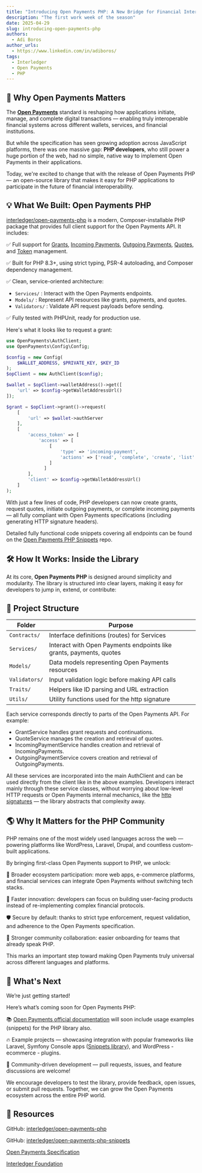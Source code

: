 ```yaml
---
title: "Introducing Open Payments PHP: A New Bridge for Financial Interoperability"
description: "The first work week of the season"
date: 2025-04-29
slug: introducing-open-payments-php
authors:
  - Adi Boros
author_urls:
  - https://www.linkedin.com/in/adiboros/
tags:
  - Interledger
  - Open Payments
  - PHP
---
```


## 🎯 Why Open Payments Matters

The [**Open Payments**](https://openpayments.dev/) standard is reshaping how applications initiate, manage, and complete digital transactions — enabling truly interoperable financial systems across different wallets, services, and financial institutions.

But while the specification has seen growing adoption across JavaScript platforms, there was one massive gap: **PHP developers**, who still power a huge portion of the web, had no simple, native way to implement Open Payments in their applications.

Today, we're excited to change that with the release of Open Payments PHP — an open-source library that makes it easy for PHP applications to participate in the future of financial interoperability.

## 💡 What We Built: Open Payments PHP

[interledger/open-payments-php](https://github.com/interledger/open-payments-php) is a modern, Composer-installable PHP package that provides full client support for the Open Payments API.
It includes:

✅ Full support for [Grants](https://openpayments.dev/introduction/grants/), [Incoming Payments](https://openpayments.dev/introduction/op-flow/#incoming-payment), [Outgoing Payments](https://openpayments.dev/introduction/op-flow/#outgoing-payment), [Quotes](https://openpayments.dev/introduction/op-flow/#quote), and [Token](https://openpayments.dev/snippets/token-rotate/) management.

✅ Built for PHP 8.3+, using strict typing, PSR-4 autoloading, and Composer dependency management.

✅ Clean, service-oriented architecture:

- `Services/` : Interact with the Open Payments endpoints.
- `Models/` : Represent API resources like grants, payments, and quotes.
- `Validators/` : Validate API request payloads before sending.

✅ Fully tested with PHPUnit, ready for production use.

Here's what it looks like to request a grant:

```php
use OpenPayments\AuthClient;
use OpenPayments\Config\Config;

$config = new Config(
    $WALLET_ADDRESS, $PRIVATE_KEY, $KEY_ID
);
$opClient = new AuthClient($config);

$wallet = $opClient->walletAddress()->get([
    'url' => $config->getWalletAddressUrl()
]);

$grant = $opClient->grant()->request(
    [
        'url' => $wallet->authServer
    ],
    [
        'access_token' => [
            'access' => [
                [
                    'type' => 'incoming-payment',
                    'actions' => ['read', 'complete', 'create', 'list' ]
                ]
              ]
        ],
        'client' => $config->getWalletAddressUrl()
    ]
);
```

With just a few lines of code, PHP developers can now create grants, request quotes, initiate outgoing payments, or complete incoming payments — all fully compliant with Open Payments specifications (including generating HTTP signature headers).

Detailed fully functional code snippets covering all endpoints can be found on the [Open Payments PHP Snippets](https://github.com/interledger/open-payments-php-snippets/) repo.

## 🛠️ How It Works: Inside the Library

At its core, **Open Payments PHP** is designed around simplicity and modularity.
The library is structured into clear layers, making it easy for developers to jump in, extend, or contribute:

## 📁 Project Structure

| Folder        | Purpose                                                             |
| ------------- | ------------------------------------------------------------------- |
| `Contracts/`  | Interface definitions (routes) for Services                         |
| `Services/`   | Interact with Open Payments endpoints like grants, payments, quotes |
| `Models/`     | Data models representing Open Payments resources                    |
| `Validators/` | Input validation logic before making API calls                      |
| `Traits/`     | Helpers like ID parsing and URL extraction                          |
| `Utils/`      | Utility functions used for the http signature                       |

Each service corresponds directly to parts of the Open Payments API.
For example:

- GrantService handles grant requests and continuations.
- QuoteService manages the creation and retrieval of quotes.
- IncomingPaymentService handles creation and retrieval of IncomingPayments.
- OutgoingPaymentService covers creation and retrieval of OutgoingPayments.

All these services are incorporated into the main AuthClient and can be used directly from the client like in the above examples.
Developers interact mainly through these service classes, without worrying about low-level HTTP requests or Open Payments internal mechanics, like the [http signatures](https://openpayments.dev/introduction/http-signatures/) — the library abstracts that complexity away.

## 🌎 Why It Matters for the PHP Community

PHP remains one of the most widely used languages across the web — powering platforms like WordPress, Laravel, Drupal, and countless custom-built applications.

By bringing first-class Open Payments support to PHP, we unlock:

🔗 Broader ecosystem participation: more web apps, e-commerce platforms, and financial services can integrate Open Payments without switching tech stacks.

🚀 Faster innovation: developers can focus on building user-facing products instead of re-implementing complex financial protocols.

🛡️ Secure by default: thanks to strict type enforcement, request validation, and adherence to the Open Payments specification.

🤝 Stronger community collaboration: easier onboarding for teams that already speak PHP.

This marks an important step toward making Open Payments truly universal across different languages and platforms.

## 🚀 What's Next

We’re just getting started!

Here’s what’s coming soon for Open Payments PHP:

📚 [Open Payments official documentation](https://openpayments.dev/introduction/overview/) will soon include usage examples (snippets) for the PHP library also.

🔥 Example projects — showcasing integration with popular frameworks like Laravel, Symfony Console apps ([Snippets library](https://github.com/interledger/open-payments-php-snippets/)), and WordPress - ecommerce - plugins.

🤝 Community-driven development — pull requests, issues, and feature discussions are welcome!

We encourage developers to test the library, provide feedback, open issues, or submit pull requests.
Together, we can grow the Open Payments ecosystem across the entire PHP world.

## 🔗 Resources

GitHub: [interledger/open-payments-php](https://github.com/interledger/open-payments-php)

GitHub: [interledger/open-payments-php-snippets](https://github.com/interledger/open-payments-php-snippets)

[Open Payments Specification](https://openpayments.dev/)

[Interledger Foundation](https://interledger.org/)
